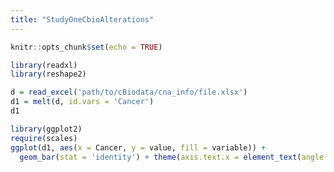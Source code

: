 ---
title: "StudyOneCbioAlterations"
---

```{r setup, include=FALSE}
knitr::opts_chunk$set(echo = TRUE)
```

```{r}
library(readxl)
library(reshape2)

d = read_excel('path/to/cBiodata/cna_info/file.xlsx')
d1 = melt(d, id.vars = 'Cancer')
d1
```

```{r}
library(ggplot2)
require(scales)
ggplot(d1, aes(x = Cancer, y = value, fill = variable)) + 
  geom_bar(stat = 'identity') + theme(axis.text.x = element_text(angle = 90, vjust = .5)) + scale_y_continuous(labels = percent) + ylab('Frequency') + labs(fill = 'Event')
```


